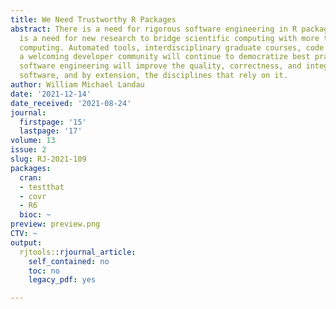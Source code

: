 ```yaml
---
title: We Need Trustworthy R Packages
abstract: There is a need for rigorous software engineering in R packages, and there
  is a need for new research to bridge scientific computing with more traditional
  computing. Automated tools, interdisciplinary graduate courses, code reviews, and
  a welcoming developer community will continue to democratize best practices. Democratized
  software engineering will improve the quality, correctness, and integrity of scientific
  software, and by extension, the disciplines that rely on it.
author: William Michael Landau
date: '2021-12-14'
date_received: '2021-08-24'
journal:
  firstpage: '15'
  lastpage: '17'
volume: 13
issue: 2
slug: RJ-2021-109
packages:
  cran:
  - testthat
  - covr
  - R6
  bioc: ~
preview: preview.png
CTV: ~
output:
  rjtools::rjournal_article:
    self_contained: no
    toc: no
    legacy_pdf: yes

---
```


